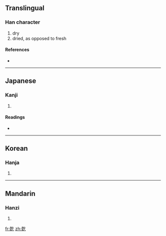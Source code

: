 {{also|乾}}<!-- may be replaced by zh-forms -->
==Translingual==

===Han character===
{{Han char|rn=5|rad=乙|as=11|sn=12|four=|canj=十十人弓 (JJON), X十十人弓 (XJJON)|ids=⿰⿱⿱十日干乞}}

# dry
# dried, as opposed to fresh

====References====
* {{Han ref|kx=0084.321|dkj=00213|dj=0173.070|hdz=10057.070|uh=4E81|ud=20097}}

----

==Japanese==

===Kanji===
{{ja-kanji|grade=|rs=乙11}}

# {{defn|Japanese|sort=乙11}}

====Readings====
* {{ja-readings|on=[[けん]] (ken)|kun=}}

----

==Korean==

===Hanja===
{{ko-hanja|hangeul=[[건]], [[간]]|rv=geon, gan|mr=kŏn, kan}}

# {{defn|Korean|sort=乙11}}

----

==Mandarin==

===Hanzi===
{{cmn-hanzi|pin=[[gān]] ([[gan1]])|wg=kan<sup>1</sup>}}

# {{defn|Mandarin|sort=乙11}}

[[fr:亁]]
[[zh:亁]]